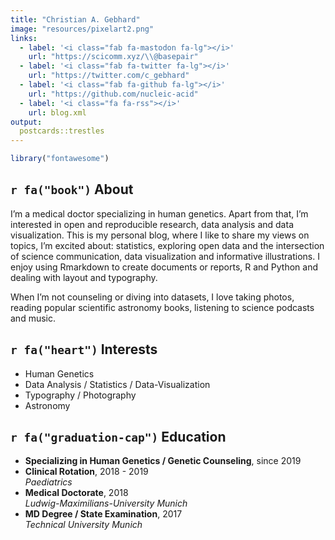 ```yaml
---
title: "Christian A. Gebhard"
image: "resources/pixelart2.png"
links:
  - label: '<i class="fab fa-mastodon fa-lg"></i>'
    url: "https://scicomm.xyz/\\@basepair"
  - label: '<i class="fab fa-twitter fa-lg"></i>'
    url: "https://twitter.com/c_gebhard"
  - label: '<i class="fab fa-github fa-lg"></i>'
    url: "https://github.com/nucleic-acid"
  - label: '<i class="fa fa-rss"></i>'
    url: blog.xml
output:
  postcards::trestles
---
```


```r
library("fontawesome")
```

## `r fa("book")`  About
I'm a medical doctor specializing in human genetics. Apart from that, I'm interested in open and reproducible research, data analysis and data visualization. This is my personal blog, where I like to share my views on topics, I'm excited about: statistics, exploring open data and the intersection of science communication, data visualization and informative illustrations. I enjoy using Rmarkdown to create documents or reports, R and Python and dealing with layout and typography.

When I'm not counseling or diving into datasets, I love taking photos, reading popular scientific astronomy books, listening to science podcasts and music.

<div class = "about-block">

## `r fa("heart")`  Interests

- Human Genetics  
- Data Analysis / Statistics / Data-Visualization
- Typography / Photography
- Astronomy

</div>

<div class = "about-block">

## `r fa("graduation-cap")`  Education

- **Specializing in Human Genetics / Genetic Counseling**, since 2019
- **Clinical Rotation**, 2018 - 2019  
  *Paediatrics*
- **Medical Doctorate**, 2018  
  *Ludwig-Maximilians-University Munich*
- **MD Degree / State Examination**, 2017  
  *Technical University Munich*
  
</div>

<!-- <div class="distill-site-nav distill-site-footer"> -->

<!-- ```{r, echo=FALSE} -->
<!-- htmltools::includeHTML("_footer.html") -->
<!-- ``` -->

<!-- </div> -->
